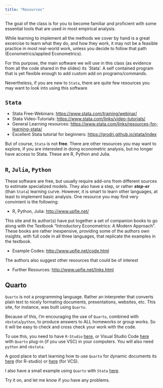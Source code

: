 ```yaml
---
title: "Resources"
---
```


The goal of the class is for you to become familiar and proficient 
with some essential tools that are used in most empirical analysis.

While learning to implement all the methods we cover by hand is a great excercise 
to learn what they do, and how they work, it may not be a feasible practice in 
most real-world work, unless you decide to follow that path (Econometrics/applied Econometrics).

For this purpose, the main software we will use in this class (as evidence from all the code 
shared in the slides) its `Stata'. A self contained program that is yet flexible enough to add custom 
add on programs/commands. 

Nevertheless, if you are new to `Stata`, there are quite few resources you may want to look into
using this software

## `Stata`

- Stata Free-Webinars: <https://www.stata.com/training/webinar/>
- Stata Video-Tutorials: <https://www.stata.com/links/video-tutorials/>
- General Learning resources: <https://www.stata.com/links/resources-for-learning-stata/>
- Excellent Stata tutorial for beginners: <https://grodri.github.io/stata/index>

But of course, `Stata` is not **free**. There are other resources you may want to explore, if you are interested
in doing econometric analysis, but no longer have access to Stata. These are R, Python and Julia.

## `R`, `Julia`, `Python`

These software are free, but usually require add-ons from different sources to estimate specialized models. They also have a step, or rather ***step-er*** (than `Stata`) learning curve. However, it is smart to learn other languages, at least to implement basic analysis. One resource you may find very convinient is the following:

- R, Python, Julia: <http://www.upfie.net/>

This site and its author(s) have put together a set of companion books to go along with the Textbook "Introductory Econometrics: A Modern Approach". These books are rather inexpensive, providing some of the authors own insights, with full code in all three languages, that replicate the examples in the textbook. 

- Example Codes: <http://www.upfie.net/code.html>

The authors also suggest other resources that could be of interest

- Further Resources: <http://www.upfie.net/links.html>

## Quarto

`Quarto` is not a programming language. Rather an interpreter that converts plain text to nicely formating documents, presentations, websites, etc. This site, for instance, was built using `Quarto`. 

Because of this, I'm encouraging the use of `Quarto`, combined with `nbstata`/`python`, to produce answers to ALL homeworks or group works. 
So it will be easy to check and cross check your work with the code.

To use this, you need to have `R-Studio` [here](https://posit.co/download/rstudio-desktop/), or Visual Studio Code [here](https://code.visualstudio.com/) with `Quarto` plug-in (if you use VSC) in your computers. You will also need `python` and `nbstata`.

A good place to start learning how to use `Quarto` for dynamic documents its [here](https://quarto.org/docs/get-started/hello/rstudio.html) (for R-studio) or [here](https://quarto.org/docs/get-started/hello/vscode.html) (for VCS). 

I also have a small example using `Quarto` with `Stata` [here](https://friosavila.github.io/stata_do/stata_do1.html).

Try it on, and let me know if you have any problems.








